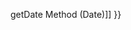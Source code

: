 {{Page_Title}}
{{Flags}}
{{Summary_Section|Parses a string containing a date, and returns the number of milliseconds between that date and midnight, January 1, 1970.

}}
{{JS_Syntax|Formats={{JS_Syntax_Format
|Format= Date.parse( dateVal ) }}
}}
{{Remarks_Section
|Remarks=The required dateVal argument is either a string containing a date or a VT_DATE value retrieved from an ActiveX object or other object. For information about date strings that the '''Date.parse''' function can parse. see Formatting Date and Time Strings (Windows Scripting - JScript).

The '''Date.parse''' function returns an integer value representing the number of milliseconds between midnight, January 1, 1970 and the date supplied in dateVal.
}}
{{Examples_Section
|Not_required=No
|Examples={{Single_Example
|Language=JavaScript
|Description=The following example illustrates the use of the '''Date.parse''' function.

|Code= var dateString = "November 1, 1997 10:15 AM";
 var mSec = Date.parse(dateString);
 document.write(mSec);
 // Output: 878404500000
}}{{Single_Example
|Language=JavaScript
|Description=The following example returns the difference between the date provided and 1/1/1970.

|Code= var minMilli = 1000 * 60;    
 var hrMilli = minMilli * 60;
 var dyMilli = hrMilli * 24;
 
 var ms = Date.parse(new Date("June 1, 1990"));
 var days = Math.round(ms / dyMilli);
 
 var dateStr = "";
 dateStr += "There are " + days + " days ";
 dateStr += "between 01/01/1970 and " + testDate;
 document.write(dateStr);
 
 // Output: There are 7456 days between 01/01/1970 and Fri Jun 1 00:00:00 PDT 1990
}}}}
{{See_Also_Section
|Manual_links=* [[javascript/Date/getDate{{!}}getDate Method (Date)]]
}}
{{Topics | JS Basic}}

{{External_Attribution
|Is_CC-BY-SA=No
|Sources=MSDN
|MDN_link=
|MSDN_link=http://msdn.microsoft.com/en-us/library/ie/k4w173wk(v=vs.94).aspx
|HTML5Rocks_link=
}}
